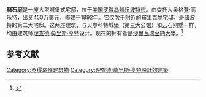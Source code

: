 {{expand|time=2014-07-30T12:46:09+00:00}}
{{Infobox building
|image= Ochre Court 01.jpg
|caption= 
|name= 赭石庭
|location_town= [[罗得岛州|罗得岛州]]，[[纽波特_(罗得岛州)|纽波特市]]
|location_country= [[美国|美国]]
|architect= [[理查德·莫里斯·亨特|理查德·莫里斯·亨特]]
|client= 奥格登·高乐特 (Ogden Goelet)
|coordinates= {{Coord|41|28|25.58|N|71|17|56.19|W|type:landmark_scale:1000_region:US|display=inline,title}}
|engineer= 
|construction_start_date= 
|completion_date= 
|date_demolished=
|cost= 
|structural_system= 
|style= [[城堡式|城堡式]]
|size= 
}}

'''赭石庭'''是一座大型城堡式宅邸，位于[[美国|美国]][[罗得岛州|罗得岛州]][[纽波特_(罗得岛州)|纽波特市]]。由委托人奥格登·高乐特，出资450万美元，修建于1892年。它仅次于附近的[[布里克尔|布里克尔]]宅邸，是纽波特的第二大宅邸。这两座建筑，与贝尔科特城堡（第三大公馆）和云石别墅一样，均由建筑师[[理查德·莫里斯·亨特|理查德·莫里斯·亨特]]设计。现在的拥有者是[[沙爾瓦瑞金納大學|沙爾瓦瑞金納大學]]。<ref name="salve">{{cite web |url=http://www.salve.edu/virtualtour/ochre-court |title=Ochre Court |work=Salve Regina University |accessdate=February 16, 2012 |archive-url=https://web.archive.org/web/20140810094646/http://www.salve.edu/virtualtour/ochre-court |archive-date=2014-08-10 |dead-url=yes }}</ref>

==参考文献==
{{Reflist}}

[[Category:罗得岛州建筑物|Category:罗得岛州建筑物]]
[[Category:理查德·莫里斯·亨特設計的建築|Category:理查德·莫里斯·亨特設計的建築]]